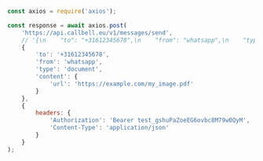```js
const axios = require('axios');

const response = await axios.post(
    'https://api.callbell.eu/v1/messages/send',
    // '{\n    "to": "+31612345678",\n    "from": "whatsapp",\n    "type": "document",\n    "content": {\n      "url": "https://example.com/my_image.pdf"\n    }\n  }',
    {
        'to': '+31612345678',
        'from': 'whatsapp',
        'type': 'document',
        'content': {
            'url': 'https://example.com/my_image.pdf'
        }
    },
    {
        headers: {
            'Authorization': 'Bearer test_gshuPaZoeEG6ovbc8M79w0QyM',
            'Content-Type': 'application/json'
        }
    }
);

```